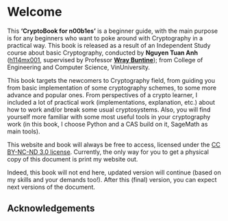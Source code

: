# Welcome {.unnumbered}

This **'CryptoBook for n00b1es'** is a beginner guide, with the main purpose is for any beginners who want to poke around with Cryptography in a practical way. This book is released as a result of an Independent Study course about basic Cryptography, conducted by **Nguyen Tuan Anh** ([h114mx001](https://github.com/h114mx001), supervised by Professor [**Wray Buntine**](https://vinuni.edu.vn/people/wray-buntine-phd/)); from College of Engineering and Computer Science, VinUniversity. 

This book targets the newcomers to Cryptography field, from guiding you from basic implementation of some cryptography schemes, to some more advance and popular ones. From perspectives of a crypto learner, I included a lot of practical work (implementations, explanation, etc.) about how to work and/or break some usual cryptosystems. Also, you will find yourself more familiar with some most useful tools in your cryptography work (in this book, I choose Python and a CAS build on it, SageMath as main tools). 

This website and book will always be free to access, licensed under the [CC BY-NC-ND 3.0 license](https://creativecommons.org/licenses/by-nc-nd/3.0/us/). Currently, the only way for you to get a physical copy of this document is print my website out.

Indeed, this book will not end here, updated version will continue (based on my skills and your demands too!). After this (final) version, you can expect next versions of the document. 

## Acknowledgements